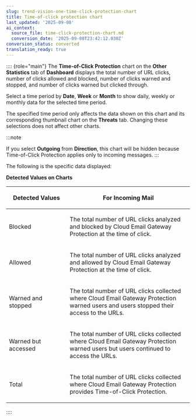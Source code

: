 ```yaml
---
slug: trend-vision-one-time-click-protection-chart
title: Time-of-click protection chart
last_updated: '2025-09-08'
ai_context:
  source_file: time-click-protection-chart.md
  conversion_date: '2025-09-08T23:42:12.030Z'
conversion_status: converted
translation_ready: true
---
```


:::: {role="main"}
The **Time-of-Click Protection** chart on the **Other Statistics** tab of **Dashboard** displays the total number of URL clicks, number of clicks allowed and blocked, number of clicks warned and stopped, and number of clicks warned but clicked through.

Select a time period by **Date**, **Week** or **Month** to show daily, weekly or monthly data for the selected time period.

The specified time period only affects the data shown on this chart and its corresponding thumbnail chart on the **Threats** tab. Changing these selections does not affect other charts.

:::note

If you select **Outgoing** from **Direction**, this chart will be hidden because Time-of-Click Protection applies only to incoming messages.
:::

The following is the specific data displayed:

**Detected Values on Charts**

<table>
<colgroup>
<col style="width: 33%" />
<col style="width: 67%" />
</colgroup>
<thead>
<tr>
<th><p>Detected Values</p></th>
<th><p>For Incoming Mail</p></th>
</tr>
</thead>
<tbody>
<tr>
<td><p>Blocked</p></td>
<td><p>The total number of URL clicks analyzed and blocked by Cloud Email Gateway Protection at the time of click.</p></td>
</tr>
<tr>
<td><p>Allowed</p></td>
<td><p>The total number of URL clicks analyzed and allowed by Cloud Email Gateway Protection at the time of click.</p></td>
</tr>
<tr>
<td><p>Warned and stopped</p></td>
<td><p>The total number of URL clicks collected where Cloud Email Gateway Protection warned users and users stopped their access to the URLs.</p></td>
</tr>
<tr>
<td><p>Warned but accessed</p></td>
<td><p>The total number of URL clicks collected where Cloud Email Gateway Protection warned users but users continued to access the URLs.</p></td>
</tr>
<tr>
<td><p>Total</p></td>
<td><p>The total number of URL clicks collected where Cloud Email Gateway Protection provides Time-of-Click Protection.</p></td>
</tr>
</tbody>
</table>
::::
